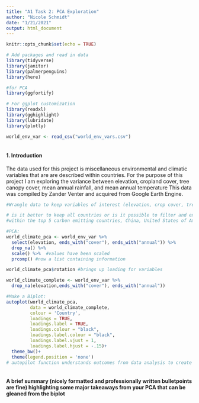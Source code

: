 ```yaml
---
title: "A1 Task 2: PCA Exploration"
author: "Nicole Schmidt"
date: "1/21/2021"
output: html_document
---
```


```r
knitr::opts_chunk$set(echo = TRUE)

# Add packages and read in data 
library(tidyverse)
library(janitor)
library(palmerpenguins)
library(here)

#for PCA
library(ggfortify)

# For ggplot customization
library(readxl)
library(gghighlight)
library(lubridate)
library(plotly)

world_env_var <- read_csv("world_env_vars.csv")
 

```

#### 1. Introduction

The data used for this project is miscellaneous environmental and climatic variables that are are described within countries. For the purpose of this project I am exploring the variance between elevation, cropland cover, tree canopy cover, mean annual rainfall, and mean annual temperature  This data was compiled by Zander Venter and acquired from Google Earth Engine.


```r

#Wrangle data to keep variables of interest (elevation, crop cover, tree canopy cover, annual mean temperature, and annual mean rainfall). Drop na values and scale data 

# is it better to keep all countries or is it possible to filter and explore?
#within the top 5 carbon emitting countries, China, United States of America, India, Russia, and Japan (Union of Concerned Scientists, 2020). citation: https://www.ucsusa.org/resources/each-countrys-share-co2-emissions

#PCA:
world_climate_pca <- world_env_var %>% 
  select(elevation, ends_with("cover"), ends_with("annual")) %>% 
  drop_na() %>%
  scale() %>%  #values have been scaled
  prcomp() #now a list containing information 

world_climate_pca$rotation #brings up loading for variables 

world_climate_complete <- world_env_var %>% 
  drop_na(elevation,ends_with("cover"), ends_with("annual")) 

#Make a Biplot: 
autoplot(world_climate_pca,
         data = world_climate_complete,
         colour = 'Country',
         loadings = TRUE,
         loadings.label = TRUE,
         loadings.colour = "black",
         loadings.label.colour = "black",
         loadings.label.vjust = 1,
         loadings.label.hjust = -.15)+
  theme_bw()+
  theme(legend.position = 'none')
# autopilot function understands outcomes from data analysis to create plot that it assumes you want to make 



```

#### A brief summary (nicely formatted and professionally written bulletpoints are fine) highlighting some major takeaways from your PCA that can be gleaned from the biplot
